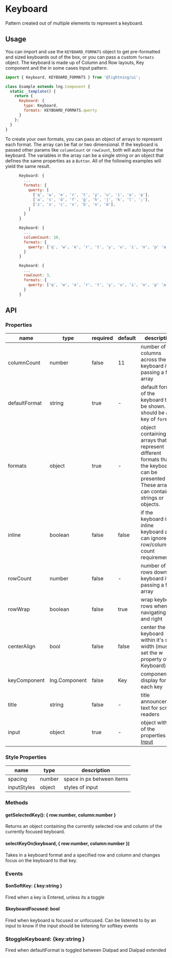 
# Keyboard

Pattern created out of multiple elements to represent a keyboard.

## Usage

You can import and use the `KEYBOARD_FORMATS` object to get pre-formatted and sized keyboards out of the box, or you can pass a custom `formats` object.
The keyboard is made up of Column and Row layouts, Key component and the in some cases Input pattern.

```js
import { Keyboard, KEYBOARD_FORMATS } from '@lightning/ui';

class Example extends lng.Component {
  static _template() {
    return {
      Keyboard: {
        type: Keyboard,
        formats: KEYBOARD_FORMATS.qwerty
      }
    };
  }
}
```

<Preview>
  <Story id="patterns-keyboard--basic" />
</Preview>

To create your own formats, you can pass an object of arrays to represent each format. The array can be flat or two dimensional. If the keyboard is passed other params like `columnCount` or `rowCount`, both will auto layout the keyboard. The variables in the array can be a single string or an object that defines the same properties as a `Button`. All of the following examples will yield the same result.

```js
      Keyboard: {
        ...
        formats: {
          qwerty: [
            ['q', 'w', 'e', 'r', 't', 'y', 'u', 'i', 'o', 'p'],
            ['a', 's', 'd', 'f', 'g', 'h', 'j', 'k', 'l', ';'],
            ['z', 'x', 'c', 'v', 'b', 'n', 'm'],
          ]
        }
      }
```

```js
      Keyboard: {
        ...
        columnCount: 10,
        formats: {
          qwerty: ['q', 'w', 'e', 'r', 't', 'y', 'u', 'i', 'o', 'p' 'a', 's', 'd', 'f', 'g', 'h', 'j', 'k', 'l', ';','z', 'x', 'c', 'v', 'b', 'n', 'm'],
        }
      }
```

```js
      Keyboard: {
        ...
        rowCount: 3,
        formats: {
          qwerty: ['q', 'w', 'e', 'r', 't', 'y', 'u', 'i', 'o', 'p' 'a', 's', 'd', 'f', 'g', 'h', 'j', 'k', 'l', ';','z', 'x', 'c', 'v', 'b', 'n', 'm'],
        }
      }
```

## API

### Properties

| name          | type          | required | default | description                                                                                                                                   |
| ------------- | ------------- | -------- | ------- | --------------------------------------------------------------------------------------------------------------------------------------------- |
| columnCount   | number        | false    | 11      | number of columns across the keyboard if passing a flat array                                                                                 |
| defaultFormat | string        | true     | -       | default format of the keyboard to be shown. should be a key of `formats`.                                                                     |
| formats       | object        | true     | -       | object containing arrays that represent different formats that the keyboard can be presented in. These arrays can contain strings or objects. |
| inline        | boolean       | false    | false   | if the keyboard is an inline keyboard and can ignore row/column count requirements                                                            |
| rowCount      | number        | false    | -       | number of rows down the keyboard if passing a flat array                                                                                      |
| rowWrap       | boolean       | false    | true    | wrap keyboard rows when navigating left and right                                                                                             |
| centerAlign   | bool          | false    | false   | center the keyboard within it's set width (must set the w property of Keyboard)                                                               |
| keyComponent  | lng.Component | false    | Key     | component to display for each key                                                                                                             |
| title         | string        | false    | -       | title announcement text for screen readers                                                                                                    |
| input         | object        | true     | -       | object with all of the properties for [Input](?path=/story/patterns-Input--basic)                                                             |

### Style Properties

| name        | type   | description               |
| ----------- | ------ | ------------------------- |
| spacing     | number | space in px between items |
| inputStyles | object | styles of input           |

### Methods

#### getSelectedKey(): { row:number, column:number }

Returns an object containing the currently selected row and column of the currently focused keyboard.

#### selectKeyOn(keyboard, { row:number, column:number })

Takes in a keyboard format and a specified row and column and changes focus on the keyboard to that key.

### Events

#### $onSoftKey: { key:string }

Fired when a key is Entered, unless its a toggle

#### $keyboardFocused: bool

Fired when keyboard is focused or unfocused. Can be listened to by an input to know if the input should be listening for softkey events

### $toggleKeyboard: {key:string }

Fired when defaultFormat is toggled between Dialpad and Dialpad extended

